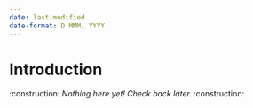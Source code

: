 ```yaml
---
date: last-modified
date-format: D MMM, YYYY
---
```


# Introduction

:construction: *Nothing here yet! Check back later.* :construction: